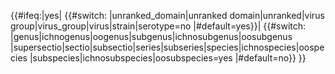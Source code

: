 {{#ifeq:{{{virus|no}}}|yes|<!--
virus -->{{#switch:{{lc:{{{1}}} }}
|unranked_domain|unranked domain|unranked|virus group|virus_group|virus|strain|serotype=no
|#default=yes}}|<!--
not virus -->{{#switch:{{lc:{{{1}}} }}
|genus|ichnogenus|oogenus|subgenus|ichnosubgenus|oosubgenus
|supersectio|sectio|subsectio|series|subseries|species|ichnospecies|oospecies
|subspecies|ichnosubspecies|oosubspecies=yes
|#default=no}} }}<noinclude>
{{documentation}}</noinclude>